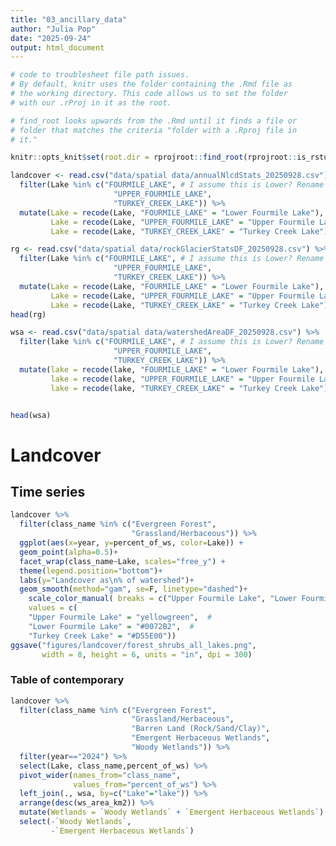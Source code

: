 ```yaml
---
title: "03_ancillary_data"
author: "Julia Pop"
date: "2025-09-24"
output: html_document
---
```


```r
# code to troublesheet file path issues. 
# By default, knitr uses the folder containing the .Rmd file as
# the working directory. This code allows us to set the folder
# with our .rProj in it as the root. 

# find_root looks upwards from the .Rmd until it finds a file or
# folder that matches the criteria "folder with a .Rproj file in
# it."

knitr::opts_knit$set(root.dir = rprojroot::find_root(rprojroot::is_rstudio_project))
```

```r

landcover <- read.csv("data/spatial data/annualNlcdStats_20250928.csv") %>%
  filter(Lake %in% c("FOURMILE_LAKE", # I assume this is Lower? Rename this
                       "UPPER_FOURMILE_LAKE",
                       "TURKEY_CREEK_LAKE")) %>%
  mutate(Lake = recode(Lake, "FOURMILE_LAKE" = "Lower Fourmile Lake"),
         Lake = recode(Lake, "UPPER_FOURMILE_LAKE" = "Upper Fourmile Lake"),
         Lake = recode(Lake, "TURKEY_CREEK_LAKE" = "Turkey Creek Lake"))

rg <- read.csv("data/spatial data/rockGlacierStatsDF_20250928.csv") %>%
  filter(Lake %in% c("FOURMILE_LAKE", # I assume this is Lower? Rename this
                       "UPPER_FOURMILE_LAKE",
                       "TURKEY_CREEK_LAKE")) %>%
  mutate(Lake = recode(Lake, "FOURMILE_LAKE" = "Lower Fourmile Lake"),
         Lake = recode(Lake, "UPPER_FOURMILE_LAKE" = "Upper Fourmile Lake"),
         Lake = recode(Lake, "TURKEY_CREEK_LAKE" = "Turkey Creek Lake"))
head(rg)

wsa <- read.csv("data/spatial data/watershedAreaDF_20250928.csv") %>%
  filter(lake %in% c("FOURMILE_LAKE", # I assume this is Lower? Rename this
                       "UPPER_FOURMILE_LAKE",
                       "TURKEY_CREEK_LAKE")) %>%
  mutate(lake = recode(lake, "FOURMILE_LAKE" = "Lower Fourmile Lake"),
         lake = recode(lake, "UPPER_FOURMILE_LAKE" = "Upper Fourmile Lake"),
         lake = recode(lake, "TURKEY_CREEK_LAKE" = "Turkey Creek Lake"))


head(wsa)
``` 

# Landcover

## Time series   
```r
landcover %>%
  filter(class_name %in% c("Evergreen Forest",
                           "Grassland/Herbaceous")) %>%
  ggplot(aes(x=year, y=percent_of_ws, color=Lake)) +
  geom_point(alpha=0.5)+
  facet_wrap(class_name~Lake, scales="free_y") +
  theme(legend.position="bottom")+
  labs(y="Landcover as\n% of watershed")+
  geom_smooth(method="gam", se=F, linetype="dashed")+
    scale_color_manual( breaks = c("Upper Fourmile Lake", "Lower Fourmile Lake", "Turkey Creek Lake"), 
    values = c( 
    "Upper Fourmile Lake" = "yellowgreen",  # 
    "Lower Fourmile Lake" = "#0072B2",  # 
    "Turkey Creek Lake" = "#D55E00"))
ggsave("figures/landcover/forest_shrubs_all_lakes.png",
       width = 8, height = 6, units = "in", dpi = 300)
```

###  Table of contemporary 
```r

landcover %>%
  filter(class_name %in% c("Evergreen Forest",
                           "Grassland/Herbaceous",
                           "Barren Land (Rock/Sand/Clay)",
                           "Emergent Herbaceous Wetlands",
                           "Woody Wetlands")) %>%
  filter(year=="2024") %>%
  select(Lake, class_name,percent_of_ws) %>%
  pivot_wider(names_from="class_name",
              values_from="percent_of_ws") %>%
  left_join(., wsa, by=c("Lake"="lake")) %>%
  arrange(desc(ws_area_km2)) %>%
  mutate(Wetlands = `Woody Wetlands` + `Emergent Herbaceous Wetlands`) %>% #combine categories
  select(-`Woody Wetlands`,
         -`Emergent Herbaceous Wetlands`)

```

